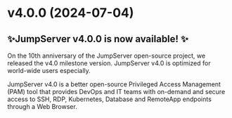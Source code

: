 # v4.0.0 (2024-07-04)

## ✨JumpServer v4.0.0 is now available! ✨

On the 10th anniversary of the JumpServer open-source project, we released the v4.0 milestone version. JumpServer v4.0 is optimized for world-wide users especially.

JumpServer v4.0 is a better open-source Privileged Access Management (PAM) tool that provides DevOps and IT teams with on-demand and secure access to SSH, RDP, Kubernetes, Database and RemoteApp endpoints through a Web Browser.

